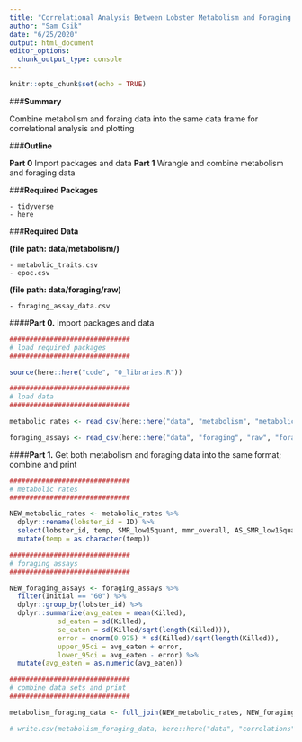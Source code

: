 ```yaml
---
title: "Correlational Analysis Between Lobster Metabolism and Foraging - Data Processing"
author: "Sam Csik"
date: "6/25/2020"
output: html_document
editor_options: 
  chunk_output_type: console
---
```


```r
knitr::opts_chunk$set(echo = TRUE)
```

###**Summary**

Combine metabolism and foraing data into the same data frame for correlational analysis and plotting

###**Outline**

**Part 0** Import packages and data
**Part 1** Wrangle and combine metabolism and foraging data

###**Required Packages**

    - tidyverse
    - here
    
###**Required Data**

**(file path: data/metabolism/)**

    - metabolic_traits.csv
    - epoc.csv

**(file path: data/foraging/raw)**

    - foraging_assay_data.csv
    
####**Part 0.** Import packages and data
```r
##############################
# load required packages
##############################

source(here::here("code", "0_libraries.R"))

##############################
# load data
##############################

metabolic_rates <- read_csv(here::here("data", "metabolism", "metabolic_traits.csv"))

foraging_assays <- read_csv(here::here("data", "foraging", "raw", "foraging_assay_data.csv")) 
```

####**Part 1.** Get both metabolism and foraging data into the same format; combine and print
```r
##############################
# metabolic rates
##############################

NEW_metabolic_rates <- metabolic_rates %>% 
  dplyr::rename(lobster_id = ID) %>% 
  select(lobster_id, temp, SMR_low15quant, mmr_overall, AS_SMR_low15quant, FAS_q15) %>% 
  mutate(temp = as.character(temp)) 

##############################
# foraging assays
##############################

NEW_foraging_assays <- foraging_assays %>% 
  filter(Initial == "60") %>% 
  dplyr::group_by(lobster_id) %>% 
  dplyr::summarize(avg_eaten = mean(Killed),
            sd_eaten = sd(Killed),
            se_eaten = sd(Killed/sqrt(length(Killed))),
            error = qnorm(0.975) * sd(Killed)/sqrt(length(Killed)),
            upper_95ci = avg_eaten + error,
            lower_95ci = avg_eaten - error) %>% 
  mutate(avg_eaten = as.numeric(avg_eaten))

##############################
# combine data sets and print
##############################

metabolism_foraging_data <- full_join(NEW_metabolic_rates, NEW_foraging_assays)

# write.csv(metabolism_foraging_data, here::here("data", "correlations", "outputs", "metabolism_foraging_data.csv"))
```